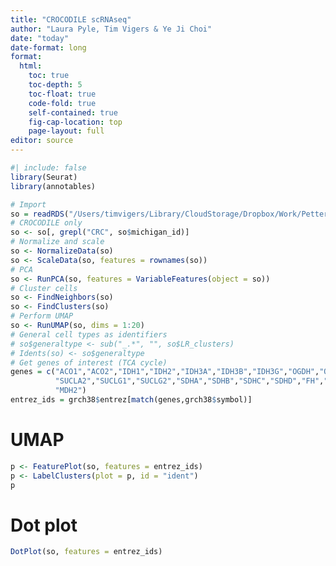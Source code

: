 ```yaml
---
title: "CROCODILE scRNAseq"
author: "Laura Pyle, Tim Vigers & Ye Ji Choi"
date: "today"
date-format: long
format:
  html:
    toc: true
    toc-depth: 5
    toc-float: true
    code-fold: true
    self-contained: true
    fig-cap-location: top
    page-layout: full
editor: source
---
```


```r
#| include: false
library(Seurat)
library(annotables)
```

```r
# Import
so = readRDS("/Users/timvigers/Library/CloudStorage/Dropbox/Work/Petter Bjornstad/scRNA/Data_Clean/seurat_data_no_computations.RDS")
# CROCODILE only
so <- so[, grepl("CRC", so$michigan_id)]
# Normalize and scale
so <- NormalizeData(so)
so <- ScaleData(so, features = rownames(so))
# PCA
so <- RunPCA(so, features = VariableFeatures(object = so))
# Cluster cells
so <- FindNeighbors(so)
so <- FindClusters(so)
# Perform UMAP
so <- RunUMAP(so, dims = 1:20)
# General cell types as identifiers
# so$generaltype <- sub("_.*", "", so$LR_clusters)
# Idents(so) <- so$generaltype
# Get genes of interest (TCA cycle)
genes = c("ACO1","ACO2","IDH1","IDH2","IDH3A","IDH3B","IDH3G","OGDH","OGDHL",
          "SUCLA2","SUCLG1","SUCLG2","SDHA","SDHB","SDHC","SDHD","FH","MDH1",
          "MDH2")
entrez_ids = grch38$entrez[match(genes,grch38$symbol)]
```

# UMAP

```r
p <- FeaturePlot(so, features = entrez_ids)
p <- LabelClusters(plot = p, id = "ident")
p
```

# Dot plot

```r
DotPlot(so, features = entrez_ids)
```
